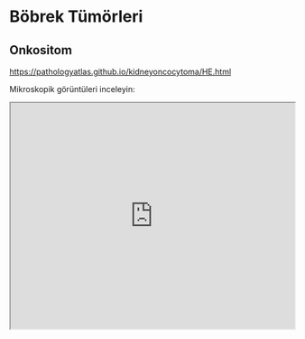 # Böbrek Tümörleri

## Onkositom

<https://pathologyatlas.github.io/kidneyoncocytoma/HE.html>

Mikroskopik görüntüleri inceleyin:

<iframe src="https://pathologyatlas.github.io/kidneyoncocytoma/HE.html" style="height:400px;width:100%;" data-external="1">

</iframe>

